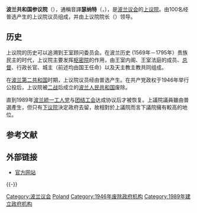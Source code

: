 {{refimprove|time=2018-07-04}}
{{Infobox legislature
 | name               = 波蘭共和國參議院
 | native_name        = Senat Rzeczypospolitej Polskiej
 | transcription_name = 
 | legislature        = 第9屆
 | coa_pic            = Emblem of the Senate of Poland.png
 | coa_res            = 200px
 | coa-pic            = 
 | coa-res            = 
 | house_type         = [[上議院|上議院]]
 | body               = 
 | houses             = 
 | leader1_type       = 議長
 | leader1            = {{link-en|斯坦尼斯瓦夫·卡尔切夫斯基|Stanisław Karczewski}}
 | party1             = [[法律與公正黨|法律與公正黨]]
 | leader2_type       = 副議長
 | leader2            = {{link-en|亚当·比兰|Adam Bielan}}、{{link-en|保丹·博勒斯奇斯|Bogdan Borusewicz}}、{{link-en|格热戈什•柴莱伊|Grzegorz Czelej}}、{{link-en|玛丽亚·科克|Maria Koc}}
 | party2             = [[法律與公正黨|法律與公正黨]]
 | members            = 100名
 | house1             = 
 | house2             = 
 | structure1         = 10th_term_Senate_of_Poland.svg
 | structure1_res     = 250px 
 | structure2         = 
 | structure2_res     = 
  | political_groups1  = <br/> '''[[執政黨|執政黨]] (48)'''<ref name=senat-kluby-i-kolo>{{cite web|url=http://www.senat.gov.pl/sklad/senatorowie/kluby-i-kolo/|title=Senatorowie / Senatorowie / Kluby i koło / Senat Rzeczypospolitej Polskiej|first=ideo -|last=www.ideo.pl|date=|website=www.senat.gov.pl|accessdate=3 May 2018|deadurl=yes|archiveurl=https://web.archive.org/web/20180705110225/https://www.senat.gov.pl/sklad/senatorowie/kluby-i-kolo/|archivedate=2018-07-05|df=}}</ref>
*{{Color box|#073A76|border=darkgray}} [[聯合右派|聯合右派]] (48)
**{{nowrap|{{Color box|#073A76|border=darkgray}} [[法律與公正|法律與公正]] (44)}}
**{{nowrap|{{Color box|#4F42B5|border=darkgray}} [[協議(政黨)|協議]] (2)}}
**{{nowrap|{{Color box|#B0E0E6|border=darkgray}} [[團結波蘭|團結波蘭]] (2)}}
'''反對派 (52)'''<ref name=senat-kluby-i-kolo />
*{{Color box|#FCA241|border=darkgray}} [[公民聯盟|公民聯盟]] (43)
**{{Color box|#FCA241|border=darkgray}} [[公民綱領|公民綱領]] (42)
**{{Colour box|#005CA9|border=darkgray}} [[現代_(政黨)|現代]] (1)
*{{Color box|#1BB100|border=darkgray}} [[波蘭聯盟|波蘭聯盟]] (3)
** {{Color box|#1BB100|border=darkgray}} [[波蘭人民黨|波蘭人民黨]] (2)
** {{Color box|#F0D719|border=darkgrey}} 欧洲民主党联盟 (1)
*{{Color box|#585858|border=darkgray}} 無所屬議員聯盟 (3)
*{{Color box|#ac145a|border=darkgray}} [[左翼_(波蘭)|左翼 (波蘭)]] (2)
** {{Color box|#4F2D8F|border=darkgray}} [[春天_(政黨)|春天]] (1)
** {{Color box|#FF0000|border=darkgray}} [[波蘭社會黨|波蘭社會黨]] (1)
*{{Color box|#DDDDDD|border=darkgray}} [[無黨籍|無黨籍]] (1)
 | political_groups2  = 
 | committees1        = 
 | committees2        = 
 | joint_committees   = 
 | voting_system1     = [[領先者當選|領先者當選]]
 | voting_system2     = 
 | last_election1     = [[2019年波蘭議會選舉|2019年10月]]
 | last_election2     = 
 | session_room       = I posiedzenie Senatu IX kadencji 01.JPG
 | session_res        = 240px
 | meeting_place      = [[華沙|華沙]][[斯羅德米斯切區|斯羅德米斯切區]]眾議院大樓众议院大楼
 | website            = [http://www.senat.gov.pl senat.gov.pl]
 | footnotes          = 
}}
'''波兰共和国参议院'''（{{lang-pl|Senat Rzeczypospolitej Polskiej}}），通稱音譯'''瑟纳特'''（{{lang|pl|Senat}}，{{IPAc-pl|AUD|Pl-Senat-2.ogg|s|e|n|a|t}}），是[[波兰议会|波兰议会]]的[[上议院|上议院]]。由100名经普选产生的上议院议员组成，并由上议院院长（{{lang-pl|''Marszałek Senatu''}}）领导。

== 历史 ==
上议院的历史可以追溯到王室顾问委员会。在波兰历史 (1569年－1795年）贵族民主的时代，上议院主要发挥[[枢密院|枢密院]]的作用，由王室内阁、王室法庭的成员、[[沃伊沃德|总督]]、行政长官、城主（前述均由国王任命）以及天主教主教共同组成。

在[[波兰第二共和国|波兰第二共和国]]时期，上议院议员经由普选产生。在共产党政权于1946年举行公投后，上议院被[[第二次世界大战|二战]]后成立的[[波兰人民共和国|波兰人民共和国]]废除。

直到1989年[[波兰統一工人党|波兰統一工人党]]与[[团结工会|团结工会]]达成协议后才被恢复。上議院議員雖由普選產生，但只有[[波兰共和国下议院|下议院]]決定政府去留，故相對於上議院而言下議院擁有較高的地位。

== 参考文献 ==
{{Reflist}}

== 外部链接 ==
* [http://www.senat.gov.pl/ 官方网站]{{Wayback|url=http://www.senat.gov.pl/ |date=20090711100525 }}

{{-}}
{{國家上議院}}

{{Authority control}}

[[Category:波兰议会|Category:波兰议会]]
[[Category:各国国会上议院|Poland]]
[[Category:1946年废除政府机构|Category:1946年废除政府机构]]
[[Category:1989年建立政府机构|Category:1989年建立政府机构]]